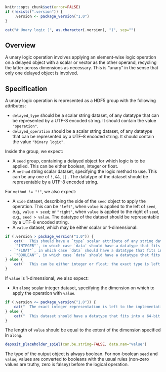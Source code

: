 ```r
knitr::opts_chunk$set(error=FALSE)
if (!exists(".version")) {
    .version <- package_version("1.0")
}
```

```r
cat("# Unary logic (", as.character(.version), ")", sep="")
```

## Overview

A unary logic operation involves applying an element-wise logic operation on a delayed object with a scalar or vector as the other operand,
recycling the latter across dimensions as necessary.
This is "unary" in the sense that only one delayed object is involved.

## Specification

A unary logic operation is represented as a HDF5 group with the following attributes:

- `delayed_type` should be a scalar string dataset, of any datatype that can be represented by a UTF-8 encoded string.
  It should contain the value `"operation"`.
- `delayed_operation` should be a scalar string dataset, of any datatype that can be represented by a UTF-8 encoded string.
  It should contain the value `"binary logic"`.

Inside the group, we expect:

- A `seed` group, containing a delayed object for which logic is to be applied.
  This can be either boolean, integer or float.
- A `method` string scalar dataset, specifying the logic method to use.
  This can be any one of `!`, `&&`, `||` .
  The datatype of the dataset should be representable by a UTF-8 encoded string.

For `method != "!"`, we also expect:

- A `side` dataset, describing the side of the `seed` object to apply the operation.
  This can be `"left"`, when `value` is applied to the left of `seed`, e.g., `value > seed`;
  or `"right"`, when `value` is applied to the right of `seed`, e.g., `seed > value`.
  The datatype of the dataset should be representable by a UTF-8 encoded string.
- A `value` dataset, which may be either scalar or 1-dimensional.
```r
if (.version > package_version("1.0")) {
    cat('  This should have a `type` scalar attribute of any string datatype, which should be one of the following:
  - `"INTEGER"`, in which case `data` should have a datatype that fits into a 32-bit signed integer.
  - `"FLOAT"`, in which case `data` should have a datatype that fits into a 64-bit float.
  - `"BOOLEAN"`, in which case `data` should have a datatype that fits into a 8-bit signed integer.')
} else {
    cat('  This can be either integer or float; the exact type is left to the implementation.')
}
```

If `value` is 1-dimensional, we also expect:

- An `along` scalar integer dataset, specifying the dimension on which to apply the operation with `value`.
```r
if (.version <= package_version("1.0")) {
    cat("  The exact integer representation is left to the implementation.")
} else {
    cat("  This dataset should have a datatype that fits into a 64-bit unsigned integer.")
}
```
  The length of `value` should be equal to the extent of the dimension specified in `along`.

```r
deposit_placeholder_spiel(can.be.string=FALSE, data.nam="value")
```

The type of the output object is always boolean.
For non-boolean `seed` and `value`, values are converted to booleans with the usual rules (non-zero values are truthy, zero is falsey) before the logical operation.
